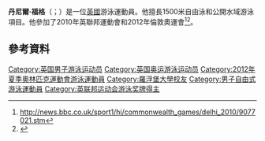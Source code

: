 '''丹尼爾·福格'''（{{lang-en|Daniel Fogg}}；{{bd|1987年|8月24日}}）是一位[[英國|英國]]游泳運動員。他擅長1500米自由泳和公開水域游泳項目。他參加了2010年英聯邦運動會和2012年倫敦奧運會<ref>http://news.bbc.co.uk/sport1/hi/commonwealth_games/delhi_2010/9077021.stm</ref><ref>{{Cite web |url=http://www.bbc.co.uk/sport/olympics/2012/athletes/7595a8d8-07a2-40c8-934a-4335471403b9 |title=存档副本 |accessdate=2015-06-14 |archive-date=2012-08-14 |archive-url=https://web.archive.org/web/20120814035849/http://www.bbc.co.uk/sport/olympics/2012/athletes/7595a8d8-07a2-40c8-934a-4335471403b9 |dead-url=no }}</ref>。

==參考資料==
{{Reflist}}

{{DEFAULTSORT:Fogg, Daniel}}
[[Category:英国男子游泳运动员|Category:英国男子游泳运动员]]
[[Category:英国奥运游泳运动员|Category:英国奥运游泳运动员]]
[[Category:2012年夏季奧林匹克運動會游泳運動員|Category:2012年夏季奧林匹克運動會游泳運動員]]
[[Category:羅浮堡大學校友|Category:羅浮堡大學校友]]
[[Category:男子自由式游泳運動員|Category:男子自由式游泳運動員]]
[[Category:英联邦运动会游泳奖牌得主|Category:英联邦运动会游泳奖牌得主]]